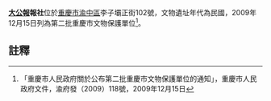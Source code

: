 {{msg:重慶市文物保護單位
|名稱 = 大公報報社
|編號 = 169
|圖片 = 
|級別 = 6
|分類 = 
|時代 = 民國
|地點 = [[渝中區|渝中區]]李子壩正街102號
|坐標 = 
|登錄 = 2009年12月15日
}}
'''[[大公報|大公報]]報社'''位於[[重慶市|重慶市]][[渝中區|渝中區]]李子壩正街102號，文物遺址年代為民國，2009年12月15日列為第二批重慶市文物保護單位<ref>「重慶市人民政府關於公布第二批重慶市文物保護單位的通知」，重慶市人民政府文件，渝府發（2009）118號，2009年12月15日</ref>。
== 註釋 ==
{{reflist}}
{{文物保護單位小作品}}